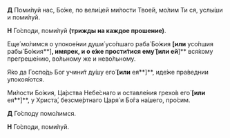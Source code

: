 **Д** Поми́луй нас, Бо́же, по вели́цей ми́лости Твое́й, мо́лим Ти ся, услы́ши и поми́луй.

**Н** Го́споди, поми́луй **(трижды на каждое прошение)**.

Еще́ мо́лимся о упокое́нии души́ усо́пшаго раба́ Бо́жия **[или** усо́пшия рабы́ Бо́жия**]**, **имярек,** и о е́же прости́тися ему́ **[или** ей**]** вся́кому прегреше́нию, во́льному же и нево́льному.

Я́ко да Госпо́дь Бог учини́т ду́шу его́ **[или** ея́**]**, иде́же пра́веднии упокоя́ются.

Ми́лости Бо́жия, Ца́рства Небе́снаго и оставле́ния грехо́в его́ **[или** ея́**]**, у Христа́, безсме́ртнаго Царя́ и Бо́га на́шего, про́сим.

**Д** Го́споду помо́лимся.

**Н** Го́споди, поми́луй.
